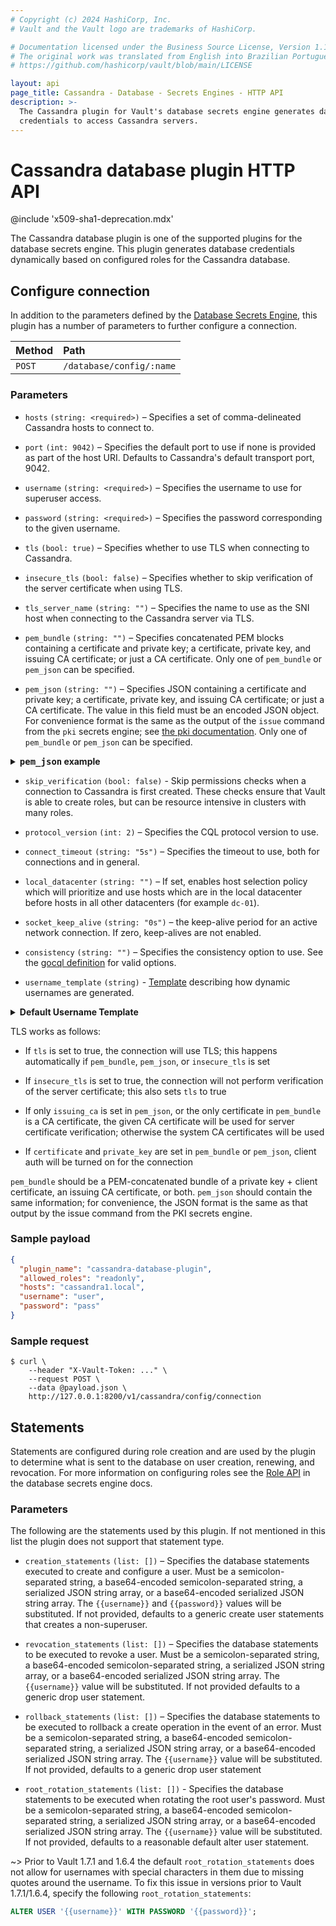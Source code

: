 ```yaml
---
# Copyright (c) 2024 HashiCorp, Inc.
# Vault and the Vault logo are trademarks of HashiCorp.

# Documentation licensed under the Business Source License, Version 1.1.
# The original work was translated from English into Brazilian Portuguese.
# https://github.com/hashicorp/vault/blob/main/LICENSE

layout: api
page_title: Cassandra - Database - Secrets Engines - HTTP API
description: >-
  The Cassandra plugin for Vault's database secrets engine generates database
  credentials to access Cassandra servers.
---
```


# Cassandra database plugin HTTP API

@include 'x509-sha1-deprecation.mdx'

The Cassandra database plugin is one of the supported plugins for the database
secrets engine. This plugin generates database credentials dynamically based on
configured roles for the Cassandra database.

## Configure connection

In addition to the parameters defined by the [Database
Secrets Engine](/vault/api-docs/secret/databases#configure-connection), this plugin
has a number of parameters to further configure a connection.

| Method | Path                     |
| :----- | :----------------------- |
| `POST` | `/database/config/:name` |

### Parameters

- `hosts` `(string: <required>)` – Specifies a set of comma-delineated Cassandra
  hosts to connect to.

- `port` `(int: 9042)` – Specifies the default port to use if none is provided
  as part of the host URI. Defaults to Cassandra's default transport port, 9042.

- `username` `(string: <required>)` – Specifies the username to use for
  superuser access.

- `password` `(string: <required>)` – Specifies the password corresponding to
  the given username.

- `tls` `(bool: true)` – Specifies whether to use TLS when connecting to
  Cassandra.

- `insecure_tls` `(bool: false)` – Specifies whether to skip verification of the
  server certificate when using TLS.

- `tls_server_name` `(string: "")` – Specifies the name to use as the SNI host when
  connecting to the Cassandra server via TLS.

- `pem_bundle` `(string: "")` – Specifies concatenated PEM blocks containing a
  certificate and private key; a certificate, private key, and issuing CA
  certificate; or just a CA certificate. Only one of `pem_bundle` or `pem_json` can be specified.

- `pem_json` `(string: "")` – Specifies JSON containing a certificate and
  private key; a certificate, private key, and issuing CA certificate; or just a
  CA certificate. The value in this field must be an encoded JSON object. For convenience format is the
  same as the output of the `issue` command from the `pki` secrets engine; see
  [the pki documentation](/vault/docs/secrets/pki). Only one of `pem_bundle` or `pem_json` can be specified.

<details>
<summary><b><tt>pem_json</tt> example</b></summary>

```json
{
  "certificate": "<client certificate as a PEM>",
  "private_key": "<private key as a PEM>",
  "ca_chain": ["<CA as a PEM>", "<Additional PEM for the CA chain if needed"]
}
```

If using the Vault CLI, it's probably easiest to write the JSON to a file and then reference the file:

```shell
vault write database/config/cassandra-example <...other fields> pem_json=@/path/to/file.json
```

</details>

- `skip_verification` `(bool: false)` - Skip permissions checks when a connection to Cassandra
  is first created. These checks ensure that Vault is able to create roles, but can be resource
  intensive in clusters with many roles.

- `protocol_version` `(int: 2)` – Specifies the CQL protocol version to use.

- `connect_timeout` `(string: "5s")` – Specifies the timeout to use, both for
  connections and in general.

- `local_datacenter` `(string: "")` – If set, enables host selection policy
  which will prioritize and use hosts which are in the local datacenter before
  hosts in all other datacenters (for example `dc-01`).

- `socket_keep_alive` `(string: "0s")` – the keep-alive period for an active
  network connection. If zero, keep-alives are not enabled.

- `consistency` `(string: "")` – Specifies the consistency option to use. See
  the [gocql
  definition](https://github.com/gocql/gocql/blob/master/frame.go#L188) for
  valid options.

- `username_template` `(string)` - [Template](/vault/docs/concepts/username-templating) describing how
  dynamic usernames are generated.

<details>
<summary><b>Default Username Template</b></summary>

```
{{ printf "v_%s_%s_%s_%s" (.DisplayName | truncate 15) (.RoleName | truncate 15) (random 20) (unix_time) | truncate 100 | replace "-" "_" | lowercase }}
```

<details>
<summary><b>Example Usernames:</b></summary>

| Example       |                                                      |
| ------------- | ---------------------------------------------------- |
| `DisplayName` | `token`                                              |
| `RoleName`    | `myrolename`                                         |
| Username      | `v_token_myrolename_uszt1n4cyhal4m0xtgx3_1614294836` |

| Example       |                                                                     |
| ------------- | ------------------------------------------------------------------- |
| `DisplayName` | `amuchlonger_dispname`                                              |
| `RoleName`    | `role-name-with-dashes`                                             |
| Username      | `v_amuchlonger_dis_role_name_with__s0t9xb0jsab9nqz7yj40_1614294836` |

</details>
</details>

TLS works as follows:

- If `tls` is set to true, the connection will use TLS; this happens
  automatically if `pem_bundle`, `pem_json`, or `insecure_tls` is set

- If `insecure_tls` is set to true, the connection will not perform verification
  of the server certificate; this also sets `tls` to true

- If only `issuing_ca` is set in `pem_json`, or the only certificate in
  `pem_bundle` is a CA certificate, the given CA certificate will be used for
  server certificate verification; otherwise the system CA certificates will be
  used

- If `certificate` and `private_key` are set in `pem_bundle` or `pem_json`,
  client auth will be turned on for the connection

`pem_bundle` should be a PEM-concatenated bundle of a private key + client
certificate, an issuing CA certificate, or both. `pem_json` should contain the
same information; for convenience, the JSON format is the same as that output by
the issue command from the PKI secrets engine.

### Sample payload

```json
{
  "plugin_name": "cassandra-database-plugin",
  "allowed_roles": "readonly",
  "hosts": "cassandra1.local",
  "username": "user",
  "password": "pass"
}
```

### Sample request

```shell-session
$ curl \
    --header "X-Vault-Token: ..." \
    --request POST \
    --data @payload.json \
    http://127.0.0.1:8200/v1/cassandra/config/connection
```

## Statements

Statements are configured during role creation and are used by the plugin to
determine what is sent to the database on user creation, renewing, and
revocation. For more information on configuring roles see the [Role
API](/vault/api-docs/secret/databases#create-role) in the database secrets engine docs.

### Parameters

The following are the statements used by this plugin. If not mentioned in this
list the plugin does not support that statement type.

- `creation_statements` `(list: [])` – Specifies the database
  statements executed to create and configure a user. Must be a
  semicolon-separated string, a base64-encoded semicolon-separated string, a
  serialized JSON string array, or a base64-encoded serialized JSON string
  array. The `{{username}}` and `{{password}}` values will be substituted. If not
  provided, defaults to a generic create user statements that creates a
  non-superuser.

- `revocation_statements` `(list: [])` – Specifies the database statements to
  be executed to revoke a user. Must be a semicolon-separated string, a
  base64-encoded semicolon-separated string, a serialized JSON string array, or
  a base64-encoded serialized JSON string array. The `{{username}}` value will be
  substituted. If not provided defaults to a generic drop user statement.

- `rollback_statements` `(list: [])` – Specifies the database statements to be
  executed to rollback a create operation in the event of an error. Must be a
  semicolon-separated string, a base64-encoded semicolon-separated string, a
  serialized JSON string array, or a base64-encoded serialized JSON string
  array. The `{{username}}` value will be substituted. If not provided, defaults to
  a generic drop user statement

- `root_rotation_statements` `(list: [])` - Specifies the database statements
  to be executed when rotating the root user's password. Must be a
  semicolon-separated string, a base64-encoded semicolon-separated string, a
  serialized JSON string array, or a base64-encoded serialized JSON string
  array. The `{{username}}` value will be substituted. If not provided, defaults to
  a reasonable default alter user statement.

~> Prior to Vault 1.7.1 and 1.6.4 the default `root_rotation_statements` does not
  allow for usernames with special characters in them due to missing quotes
  around the username. To fix this issue in versions prior to Vault 1.7.1/1.6.4,
  specify the following `root_rotation_statements`:

  ```sql
  ALTER USER '{{username}}' WITH PASSWORD '{{password}}';
  ```
